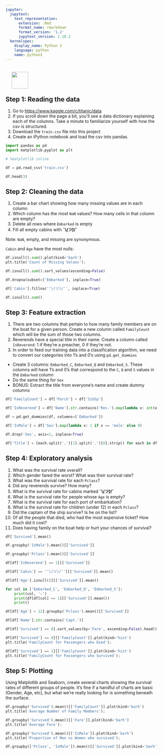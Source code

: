 ```yaml
---
jupyter:
  jupytext:
    text_representation:
      extension: .Rmd
      format_name: rmarkdown
      format_version: '1.2'
      jupytext_version: 1.10.2
  kernelspec:
    display_name: Python 3
    language: python
    name: python3
---
```


<img src="https://maltem.com/wp-content/uploads/2020/04/LOGO_MALTEM.png" style="float: left; margin: 20px; height: 55px">

<br>
<br>
<br>
<br>

## Step 1: Reading the data

1. Go to [https://www.kaggle.com/c/titanic/data](https://www.kaggle.com/c/titanic/data)
2. If you scroll down the page a bit, you'll see a data dictionary explaining each of the columns. Take a minute to familiarize yourself with how the csv is structured.
4. Download the `train.csv` file into this project
3. Create an iPython notebook and load the csv into pandas.


```python
import pandas as pd
import matplotlib.pyplot as plt

# %matplotlib inline
```

```python
df = pd.read_csv('train.csv')
```

```python
df.head(3)
```


## Step 2: Cleaning the data
1. Create a bar chart showing how many missing values are in each column
2. Which column has the most `NaN` values? How many cells in that column are empty?
3. Delete all rows where `Embarked` is empty
4. Fill all empty cabins with **¯\\_(ツ)_/¯**

Note: `NaN`, empty, and missing are synonymous.

`Cabin` and `Age` have the most nulls:

```python
df.isnull().sum().plot(kind='barh')
plt.title('Count of Missing Values');
```

```python
df.isnull().sum().sort_values(ascending=False)
```

```python
df.dropna(subset=['Embarked'], inplace=True)
```

```python
df['Cabin'].fillna('¯\(ツ)/¯', inplace=True)
```

```python
df.isnull().sum()
```

## Step 3: Feature extraction
1.  There are two columns that pertain to how many family members are on the boat for a given person. Create a new column called `FamilyCount` which will be the sum of those two columns.
2. Reverends have a special title in their name. Create a column called `IsReverend`: 1 if they're a preacher, 0 if they're not.
3. In order to feed our training data into a classification algorithm, we need to convert our categories into 1's and 0's using `pd.get_dummies`
  - Create 3 columns: `Embarked_C`, `Embarked_Q` and `Embarked_S`. These columns will have 1's and 0's that correspond to the `C`, `Q` and `S` values in the `Embarked` column
  - Do the same thing for `Sex`
  - BONUS: Extract the title from everyone's name and create dummy columns

```python
df['FamilyCount'] = df['Parch'] + df['SibSp']
```

```python
df['IsReverend'] = df['Name'].str.contains('Rev.').map(lambda x: int(x))
```

```python
df = pd.get_dummies(df, columns=['Embarked'])
```

```python
df['IsMale'] = df['Sex'].map(lambda x: 1 if x == 'male' else 0)
```

```python
df.drop('Sex', axis=1, inplace=True)
```

```python
df['Title'] = [each.split(',')[1].split('.')[0].strip() for each in df['Name']]
```

## Step 4: Exploratory analysis
1. What was the survival rate overall?
2. Which gender fared the worst? What was their survival rate?
3. What was the survival rate for each `Pclass`?
4. Did any reverends survive? How many?
5. What is the survival rate for cabins marked **¯\\_(ツ)_/¯**
6. What is the survival rate for people whose `Age` is empty?
7. What is the survival rate for each port of embarkation?
8. What is the survival rate for children (under 12) in each `Pclass`?
9. Did the captain of the ship survive? Is he on the list?
10. Of all the people that died, who had the most expensive ticket? How much did it cost?
11. Does having family on the boat help or hurt your chances of survival?

```python
df['Survived'].mean()
```

```python
df.groupby('IsMale').mean()[['Survived']]
```

```python
df.groupby('Pclass').mean()[['Survived']]
```

```python
df[df['IsReverend'] == 1][['Survived']]
```

```python
df[df['Cabin'] == '¯\(ツ)/¯'][['Survived']].mean()
```

```python
df[df['Age'].isnull()][['Survived']].mean()
```

```python
for col in ['Embarked_C', 'Embarked_Q', 'Embarked_S']:
    print(col, ':')
    print(df[df[col] == 1][['Survived']].mean())
    print()
```

```python
df[df['Age'] < 12].groupby('Pclass').mean()[['Survived']]
```

```python
df[df['Name'].str.contains('Capt.')]
```

```python
df[df['Survived'] == 0].sort_values(by='Fare', ascending=False).head()
```

```python
df[df['Survived'] == 0][['FamilyCount']].plot(kind='hist')
plt.title('FamilyCount for Passengers who Died');
```

```python
df[df['Survived'] == 1][['FamilyCount']].plot(kind='hist')
plt.title('FamilyCount for Passengers who Survived');
```

## Step 5: Plotting
Using Matplotlib and Seaborn, create several charts showing the survival rates of different groups of people. It's fine if a handful of charts are basic (Gender, Age, etc), but what we're really looking for is something beneath the surface.


```python
df.groupby('Survived').mean()[['FamilyCount']].plot(kind='barh')
plt.title('Average Number of Family Members');
```

```python
df.groupby('Survived').mean()[['Fare']].plot(kind='barh')
plt.title('Average Fare');
```

```python
df.groupby('Survived').mean()[['IsMale']].plot(kind='barh')
plt.title('Proportion of Men vs Women who survived');
```

```python
df.groupby(['Pclass', 'IsMale']).mean()[['Survived']].plot(kind='barh')
```
